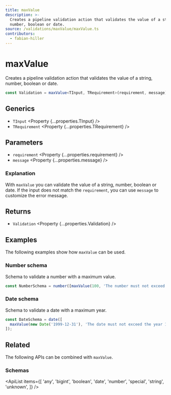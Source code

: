 ```yaml
---
title: maxValue
description: >-
  Creates a pipeline validation action that validates the value of a string,
  number, boolean or date.
source: /validations/maxValue/maxValue.ts
contributors:
  - fabian-hiller
---
```



# maxValue

Creates a pipeline validation action that validates the value of a string, number, boolean or date.

```ts
const Validation = maxValue<TInput, TRequirement>(requirement, message);
```

## Generics

- `TInput` <Property {...properties.TInput} />
- `TRequirement` <Property {...properties.TRequirement} />

## Parameters

- `requirement` <Property {...properties.requirement} />
- `message` <Property {...properties.message} />

### Explanation

With `maxValue` you can validate the value of a string, number, boolean or date. If the input does not match the `requirement`, you can use `message` to customize the error message.

## Returns

- `Validation` <Property {...properties.Validation} />

## Examples

The following examples show how `maxValue` can be used.

### Number schema

Schema to validate a number with a maximum value.

```ts
const NumberSchema = number([maxValue(100, 'The number must not exceed 100.')]);
```

### Date schema

Schema to validate a date with a maximum year.

```ts
const DateSchema = date([
  maxValue(new Date('1999-12-31'), 'The date must not exceed the year 1999.'),
]);
```

## Related

The following APIs can be combined with `maxValue`.

### Schemas

<ApiList
  items={[
    'any',
    'bigint',
    'boolean',
    'date',
    'number',
    'special',
    'string',
    'unknown',
  ]}
/>
